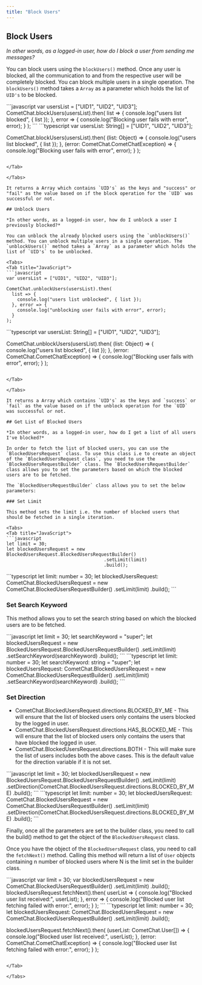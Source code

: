 ```yaml
---
title: "Block Users"
---
```




## Block Users

*In other words, as a logged-in user, how do I block a user from sending me messages?*

You can block users using the `blockUsers()` method. Once any user is blocked, all the communication to and from the respective user will be completely blocked. You can block multiple users in a single operation. The `blockUsers()` method takes a `Array` as a parameter which holds the list of `UID's` to be blocked.

<Tabs>
<Tab title="JavaScript">
```javascript
var usersList = ["UID1", "UID2", "UID3"];
CometChat.blockUsers(usersList).then(
  list => {
    console.log("users list blocked", { list });
  }, error => {
    console.log("Blocking user fails with error", error);
  }
);
```

</Tab>

<Tab title="TypeScript">
```typescript
var usersList: String[] = ["UID1", "UID2", "UID3"];

CometChat.blockUsers(usersList).then(
    (list: Object) => {
        console.log("users list blocked", { list });
    }, (error: CometChat.CometChatException) => {
        console.log("Blocking user fails with error", error);
    }
);
```

</Tab>

</Tabs>

It returns a Array which contains `UID's` as the keys and "success" or "fail" as the value based on if the block operation for the `UID` was successful or not.

## Unblock Users

*In other words, as a logged-in user, how do I unblock a user I previously blocked?*

You can unblock the already blocked users using the `unblockUsers()` method. You can unblock multiple users in a single operation. The `unblockUsers()` method takes a `Array` as a parameter which holds the list of `UID's` to be unblocked.

<Tabs>
<Tab title="JavaScript">
```javascript
var usersList = ["UID1", "UID2", "UID3"];

CometChat.unblockUsers(usersList).then(
  list => {
    console.log("users list unblocked", { list });
  }, error => {
    console.log("unblocking user fails with error", error);
  }
);
```

</Tab>

<Tab title="TypeScript">
```typescript
var usersList: String[] = ["UID1", "UID2", "UID3"];

CometChat.unblockUsers(usersList).then(
    (list: Object) => {
        console.log("users list blocked", { list });
    }, (error: CometChat.CometChatException) => {
        console.log("Blocking user fails with error", error);
    }
);
```

</Tab>

</Tabs>

It returns a Array which contains `UID's` as the keys and `success` or `fail` as the value based on if the unblock operation for the `UID` was successful or not.

## Get List of Blocked Users

*In other words, as a logged-in user, how do I get a list of all users I've blocked?*

In order to fetch the list of blocked users, you can use the `BlockedUsersRequest` class. To use this class i.e to create an object of the `BlockedUsersRequest class`, you need to use the `BlockedUsersRequestBuilder` class. The `BlockedUsersRequestBuilder` class allows you to set the parameters based on which the blocked users are to be fetched.

The `BlockedUsersRequestBuilder` class allows you to set the below parameters:

### Set Limit

This method sets the limit i.e. the number of blocked users that should be fetched in a single iteration.

<Tabs>
<Tab title="JavaScript">
```javascript
let limit = 30;
let blockedUsersRequest = new BlockedUsersRequest.BlockedUsersRequestBuilder()
                    				.setLimit(limit)
                    				.build();
```

</Tab>

<Tab title="TypeScript">
```typescript
let limit: number = 30;
let blockedUsersRequest: CometChat.BlockedUsersRequest = new CometChat.BlockedUsersRequestBuilder()
    .setLimit(limit)
    .build();
```

</Tab>

</Tabs>

### Set Search Keyword

This method allows you to set the search string based on which the blocked users are to be fetched.

<Tabs>
<Tab title="JavaScript">
```javascript
let limit = 30;
let searchKeyword = "super";
let blockedUsersRequest = new BlockedUsersRequest.BlockedUsersRequestBuilder()
                    				.setLimit(limit)
                    				.setSearchKeyword(searchKeyword)
                    				.build();
```

</Tab>

<Tab title="TypeScript">
```typescript
let limit: number = 30;
let searchKeyword: string = "super";
let blockedUsersRequest: CometChat.BlockedUsersRequest = new CometChat.BlockedUsersRequestBuilder()
    .setLimit(limit)
    .setSearchKeyword(searchKeyword)
    .build();
```

</Tab>

</Tabs>

### Set Direction

* CometChat.BlockedUsersRequest.directions.BLOCKED\_BY\_ME - This will ensure that the list of blocked users only contains the users blocked by the logged in user.
* CometChat.BlockedUsersRequest.directions.HAS\_BLOCKED\_ME - This will ensure that the list of blocked users only contains the users that have blocked the logged in user.
* CometChat.BlockedUsersRequest.directions.BOTH - This will make sure the list of users includes both the above cases. This is the default value for the direction variable if it is not set.

<Tabs>
<Tab title="JavaScript">
```javascript
let limit = 30;
let blockedUsersRequest = new BlockedUsersRequest.BlockedUsersRequestBuilder()
                    				.setLimit(limit)
                    				.setDirection(CometChat.BlockedUsersRequest.directions.BLOCKED_BY_ME)
                    				.build();
```

</Tab>

<Tab title="TypeScript">
```typescript
let limit: number = 30;
let blockedUsersRequest: CometChat.BlockedUsersRequest = new CometChat.BlockedUsersRequestBuilder()
    .setLimit(limit)
    .setDirection(CometChat.BlockedUsersRequest.directions.BLOCKED_BY_ME)
    .build();
```

</Tab>

</Tabs>

Finally, once all the parameters are set to the builder class, you need to call the build() method to get the object of the `BlockedUsersRequest` class.

Once you have the object of the `BlockedUsersRequest` class, you need to call the `fetchNext()` method. Calling this method will return a list of `User` objects containing n number of blocked users where N is the limit set in the builder class.

<Tabs>
<Tab title="JavaScript">
```javascript
var limit = 30;
var blockedUsersRequest = new CometChat.BlockedUsersRequestBuilder()
                    				.setLimit(limit)
                    				.build();
blockedUsersRequest.fetchNext().then(
  userList => {
    console.log("Blocked user list received:", userList);
  }, error => {
    console.log("Blocked user list fetching failed with error:", error);
  }
);
```

</Tab>

<Tab title="TypeScript">
```typescript
let limit: number = 30;
let blockedUsersRequest: CometChat.BlockedUsersRequest = new CometChat.BlockedUsersRequestBuilder()
    .setLimit(limit)
    .build();

blockedUsersRequest.fetchNext().then(
    (userList: CometChat.User[]) => {
        console.log("Blocked user list received:", userList);
    }, (error: CometChat.CometChatException) => {
        console.log("Blocked user list fetching failed with error:", error);
    }
);
```

</Tab>

</Tabs>
